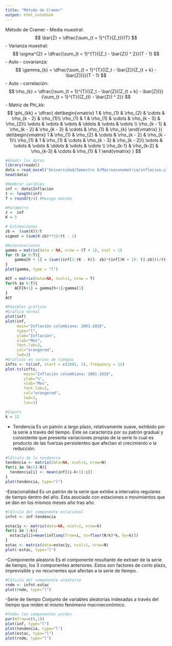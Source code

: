 ---
title: "Método de Cramer"
output: html_notebook
---
Método de Cramer
- Media muestral:
$$
\bar{Z} = \dfrac{\sum_{t = 1}^{T}{Z_t}}{T}
$$
- Varianza muestral:
$$
\sigma^{2} = \dfrac{\sum_{t = 1}^{T}{(Z_t - \bar{Z}) ^ 2}}{T - 1}
$$
- Auto - covarianza:
$$
\gamma_{k} = \dfrac{\sum_{t = 1}^{T}{(Z_t - \bar{Z})(Z_{t + k} - \bar{Z})}}{T - 1}
$$
- Auto - correlación:
$$
\rho_{k} = \dfrac{\sum_{t = 1}^{T}{(Z_t - \bar{Z})(Z_{t + k} - \bar{Z})}}{\sum_{t = 1}^{T}{(Z_{t} - \bar{Z}) ^ 2}}
$$
- Matriz de Phi_kk:
$$
\phi_{kk} = \dfrac{
det\begin{vmatrix}
1 & \rho_{1} & \rho_{2} & \cdots & \rho_{k - 2} & \rho_{1}\\
\rho_{1} & 1 & \rho_{1} & \cdots & \rho_{k - 3} & \rho_{2}\\
\vdots & \vdots & \vdots & \ddots & \vdots & \vdots \\
\rho_{k - 1} & \rho_{k - 2} & \rho_{k - 3} & \cdots & \rho_{1} & \rho_{k}
\end{vmatrix}
}{
det\begin{vmatrix}
1 & \rho_{1} & \rho_{2} & \cdots & \rho_{k - 2} & \rho_{k - 1}\\
\rho_{1} & 1 & \rho_{1} & \cdots & \rho_{k - 3} & \rho_{k - 2}\\
\vdots & \vdots & \vdots & \ddots & \vdots & \vdots \\
\rho_{k-1} & \rho_{k-2} & \rho_{k-3} & \cdots & \rho_{1} & 1
\end{vmatrix}
}
$$
```{r}
#Añadir los datos 
library(readxl)
data = read_excel("Universidad/Semestre 6/Macroeconometria/inflacion.xlsx")
head(data)

#Nombrar varibles
inf <- data$Inflacion
t <- length(inf)
T = round(t/4) #Rezago máximo
```

```{r}
#Parámetro
z =  inf
K = 5
```

```{r}
# Estimaciones
zb =  (sum(X))/t
sigmat = (sum(X-zb)**2)/(t - 1)

```

```{r}
#Autocovarianza
gamma = matrix(data = NA, nrow = (T + 1), ncol = 1)
for (h in 0:T){
    gamma[h + 1] = (sum((inf[1:(K - h)]- zb)*(inf[(K + 1): t]-zb)))/(t - 1)
}
plot(gamma, type = "l")

ACF = matrix(data=NA, ncol=1, nrow = T)
for(h in 0:T){
    ACF[h+1] = gamma[h+1]/gamma[1]
}
ACF
```




```{r}
#Posibles gráficos
#Grafica normal
plot(inf)
plot(inf, 
     main="Inflación colombiana: 2001-2018", 
     type="l",
     ylab="Inflación",
     xlab="Mes",
     font.lab=2,
     col="orangered",
     lwd=2)
#Graficos en series de tiempos 
infts <- ts(inf, start = c(2001, 1), frequency = 12)
plot.ts(infts,
        main="Inflación colombiana: 2001-2018",
        ylab="%",
        xlab="Mes",
        font.lab=2,
        col="orangered",
        lwd=2,
        las=1)
```
```{r}
#Inputs
k = 12
``` 
- Tendencia
Es un patrón a largo plazo, relativamente suave, exhibido por la serie a través del tiempo. Este se caracteriza por su patrón gradual y consistente que presenta variaciones propias de la serie lo cual es producto de las fuerzas persistentes que afectan el crecimiento o la reducción.  
```{r}
#Cálculo de la tendencia 
tendencia <- matrix(data=NA, ncol=1, nrow=N)
for(i in (k+1):N){
  tendencia[i] <- mean(inf[(i-k+1):i])
}
plot(tendencia, type="l")
```
-Estacionalidad 
 Es un patrón de la serie que exhibe a intervalos regulares de tiempo dentro del año. Esta asociado con estaciones o movimientos que se dan en los mismos meses año tras año.
```{r}
#Cálculo del componente estacional 
infnt <- inf-tendencia

estac1y <- matrix(data=NA, ncol=1, nrow=k)
for(i in 1:k){
  estac1y[i]=mean(inf[seq(from=i, to=floor(N/k)*k, by=k)])
}
estac <- matrix(data=estac1y, ncol=1, nrow=N)
plot(-estac, type="l")

```
-Componente aleatorio 
Es el componente resultante de extraer de la serie de tiempo, los 3 componentes anteriores. Estos son factores de corto plazo, imprevisible y no recurrentes que afectan a la serie de tiempo. 
```{r}
#Cálculo del componente aleatorio
rndm <- infnt-estac
plot(rndm, type="l")
```
-Serie de tiempo 
Conjunto de variables aleatorias indexadas a través del tiempo que miden el mismo fenómeno macroeconómico.
```{r}
#Todos los componentes unidos 
par(mfrow=c(4,1))
plot(inf, type="l")
plot(tendencia, type="l")
plot(estac, type="l")
plot(rndm, type="l")
```

